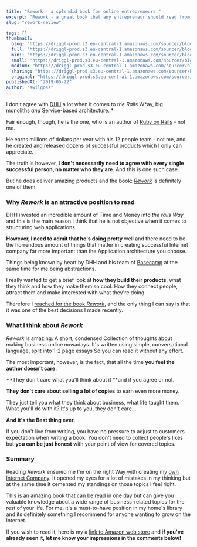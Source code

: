 ```yaml
---
title: "Rework - a splendid book for online entrepreneurs "
excerpt: "Rework - a great book that any entrepreneur should read from beginning to the end. I can disagree with DHH but not with products he delivers."
slug: "rework-review"

tags: []
thumbnail:
  blog: "https://driggl-prod.s3.eu-central-1.amazonaws.com/sourcer/blogs/99a95609-d8fd-4a84-994c-2386fd1c15de/articles/0c9cc3f3-13a9-4d0d-84f1-be9d6673a5d2/cover/blog.jpeg"
  full: "https://driggl-prod.s3.eu-central-1.amazonaws.com/sourcer/blogs/99a95609-d8fd-4a84-994c-2386fd1c15de/articles/0c9cc3f3-13a9-4d0d-84f1-be9d6673a5d2/cover/full.jpeg"
  mini: "https://driggl-prod.s3.eu-central-1.amazonaws.com/sourcer/blogs/99a95609-d8fd-4a84-994c-2386fd1c15de/articles/0c9cc3f3-13a9-4d0d-84f1-be9d6673a5d2/cover/mini.jpeg"
  small: "https://driggl-prod.s3.eu-central-1.amazonaws.com/sourcer/blogs/99a95609-d8fd-4a84-994c-2386fd1c15de/articles/0c9cc3f3-13a9-4d0d-84f1-be9d6673a5d2/cover/small.jpeg"
  medium: "https://driggl-prod.s3.eu-central-1.amazonaws.com/sourcer/blogs/99a95609-d8fd-4a84-994c-2386fd1c15de/articles/0c9cc3f3-13a9-4d0d-84f1-be9d6673a5d2/cover/medium.jpeg"
  sharing: "https://driggl-prod.s3.eu-central-1.amazonaws.com/sourcer/blogs/99a95609-d8fd-4a84-994c-2386fd1c15de/articles/0c9cc3f3-13a9-4d0d-84f1-be9d6673a5d2/cover/sharing.jpeg"
  original: "https://driggl-prod.s3.eu-central-1.amazonaws.com/sourcer/blogs/99a95609-d8fd-4a84-994c-2386fd1c15de/articles/0c9cc3f3-13a9-4d0d-84f1-be9d6673a5d2/cover/original.jpeg"
publishedAt: "2019-05-22"
author: "swilgosz"
---
```


I don't agree with [DHH](https://dhh.dk/) a lot when it comes to _the Rails_ W*ay, big monoliths *and* Service-based architecture. *

Fair enough, though, he is the one, who is an author of [Ruby on Rails](https://rubyonrails.org/) - not me.

He earns millions of dollars per year with his 12 people team - not me, and he created and released dozens of successful products which I only can appreciate.

The truth is however, **I don't necessarily need to agree with every single successful person, no matter who they are**. And this is one such case.

But he does deliver amazing products and the book: [_Rework_](https://www.amazon.com/Rework-Jason-Fried/dp/0307463745) is definitely one of them.

### Why _Rework_ is an attractive position to read

DHH invested an incredible amount of Time and Money into _the rails Way_ and this is the main reason I think that he is not objective when it comes to structuring web applications.

**However, I need to admit that he's doing pretty** well and there need to be the horrendous amount of things that matter in creating successful Internet company far more important than the Application architecture you choose.

Things being known by heart by DHH and his team of [Basecamp](https://basecamp.com/) at the same time for me being abstractions.

I really wanted to get a brief look at **how they build their products**, what they think and how they make them so cool. How they connect people, attract them and make interested with what they're doing.

Therefore I [reached for the book _Rework_](https://www.amazon.com/Rework-Jason-Fried/dp/0307463745), and the only thing I can say is that it was one of the best decisions I made recently.

### What I think about _Rework_

_Rework_ is amazing. A short, condensed Collection of thoughts about making business online nowadays. It's written using simple, conversational language, split into 1-2 page essays So you can read it without any effort.

The most important, however, is the fact, that all the time **you feel the author doesn't care.**

**They don't care what you'll think about it **and if you agree or not.

**They don't care about selling a lot of copies** to earn even more money.

They just tell you what they think about business, what life taught them. What you'll do with it? It's up to you, they don't care...

**And it's the Best thing ever.**

If you don't live from writing, you have no pressure to adjust to customers expectation when writing a book. You don't need to collect people's likes but **you can be just honest** with your point of view for covered topics.

### Summary

Reading _Rework_ ensured me I'm on the right Way with creating my [own Internet Company](https://driggl.com). It opened my eyes for a lot of mistakes in my thinking but at the same time it cemented my standings on those topics I feel right.

This is an amazing book that can be read in one day but can give you valuable knowledge about a wide range of business-related topics for the rest of your life. For me, it's a must-to-have position in my home's library and its definitely something I recommend for anyone wanting to grow on the Internet.

If you wish to read it, here is my a [link to Amazon web store](https://www.amazon.com/Rework-Jason-Fried/dp/0307463745) and i**f you've already seen it, let me know your impressions in the comments below!**
